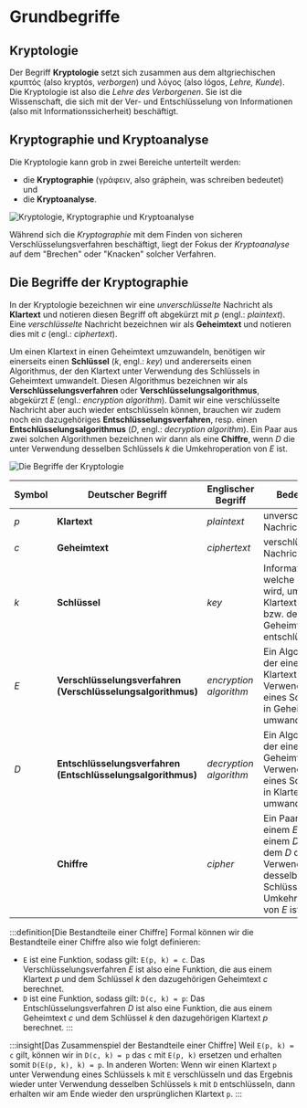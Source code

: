 # Grundbegriffe
## Kryptologie
Der Begriff **Kryptologie** setzt sich zusammen aus dem altgriechischen κρυπτός (also kryptós, _verborgen_) und λόγος (also lógos, _Lehre, Kunde_). Die Kryptologie ist also die _Lehre des Verborgenen_. Sie ist die Wissenschaft, die sich mit der Ver- und Entschlüsselung von Informationen (also mit Informationssicherheit) beschäftigt.

## Kryptographie und Kryptoanalyse
Die Kryptologie kann grob in zwei Bereiche unterteilt werden:
* die **Kryptographie** (γράφειν, also gráphein, was schreiben bedeutet) und
* die **Kryptoanalyse**.

![Kryptologie, Kryptographie und Kryptoanalyse](img/kryptologie-kryptographie-kryptoanalyse.png)

Während sich die _Kryptographie_ mit dem Finden von sicheren Verschlüsselungsverfahren beschäftigt, liegt der Fokus der _Kryptoanalyse_ auf dem "Brechen" oder "Knacken" solcher Verfahren.

## Die Begriffe der Kryptographie
In der Kryptologie bezeichnen wir eine _unverschlüsselte_ Nachricht als **Klartext** und notieren diesen Begriff oft abgekürzt mit _p_ (engl.: _plaintext_). Eine _verschlüsselte_ Nachricht bezeichnen wir als **Geheimtext** und notieren dies mit _c_ (engl.: _ciphertext_).

Um einen Klartext in einen Geheimtext umzuwandeln, benötigen wir einerseits einen **Schlüssel** (_k_, engl.: _key_) und andererseits einen Algorithmus, der den Klartext unter Verwendung des Schlüssels in Geheimtext umwandelt. Diesen Algorithmus bezeichnen wir als **Verschlüsselungsverfahren** oder **Verschlüsselungsalgorithmus**, abgekürzt _E_ (engl.: _encryption algorithm_). Damit wir eine verschlüsselte Nachricht aber auch wieder entschlüsseln können, brauchen wir zudem noch ein dazugehöriges **Entschlüsselungsverfahren**, resp. einen **Entschlüsselungsalgorithmus** (_D_, engl.: _decryption algorithm_). Ein Paar aus zwei solchen Algorithmen bezeichnen wir dann als eine **Chiffre**, wenn _D_ die unter Verwendung desselben Schlüssels _k_ die Umkehroperation von _E_ ist.

![Die Begriffe der Kryptologie](img/grundbegriffe-kryptographie.png)

| Symbol | Deutscher Begriff                                           | Englischer Begriff     | Bedeutung                                                                                                                       |
|--------|-------------------------------------------------------------|------------------------|---------------------------------------------------------------------------------------------------------------------------------|
| _p_    | **Klartext**                                                | _plaintext_            | unverschlüsselte Nachricht                                                                                                      |
| _c_    | **Geheimtext**                                              | _ciphertext_           | verschlüsselte Nachricht                                                                                                        |
| _k_    | **Schlüssel**                                               | _key_                  | Information, welche benötigt wird, um den Klartext zu ver-, bzw. den Geheimtext zu entschlüsseln                                |
| _E_    | **Verschlüsselungsverfahren (Verschlüsselungsalgorithmus)** | _encryption algorithm_ | Ein Algorithmus, der einen Klartext unter Verwendung eines Schlüssels in Geheimtext umwandelt.                                  |
| _D_    | **Entschlüsselungsverfahren (Entschlüsselungsalgorithmus)** | _decryption algorithm_ | Ein Algorithmus, der einen Geheimtext unter Verwendung eines Schlüssels in Klartext umwandelt.                                  |
|        | **Chiffre**                                                 | _cipher_               | Ein Paar aus einem _E_ und einem _D_, bei dem _D_ die unter Verwendung desselben Schlüssels _k_ die Umkehroperation von _E_ ist |

:::definition[Die Bestandteile einer Chiffre]
Formal können wir die Bestandteile einer Chiffre also wie folgt definieren:
* `E` ist eine Funktion, sodass gilt: `E(p, k) = c`. Das Verschlüsselungsverfahren _E_ ist also eine Funktion, die aus einem Klartext _p_ und dem Schlüssel _k_ den dazugehörigen Geheimtext _c_ berechnet.
* `D` ist eine Funktion, sodass gilt: `D(c, k) = p`: Das Entschlüsselungsverfahren _D_ ist also eine Funktion, die aus einem Geheimtext _c_ und dem Schlüssel _k_ den dazugehörigen Klartext _p_ berechnet.
:::

:::insight[Das Zusammenspiel der Bestandteile einer Chiffre]
Weil `E(p, k) = c` gilt, können wir in `D(c, k) = p` das `c` mit `E(p, k)` ersetzen und erhalten somit `D(E(p, k), k) = p`. In anderen Worten: Wenn wir einen Klartext `p` unter Verwendung eines Schlüssels `k` mit `E` verschlüsseln und das Ergebnis wieder unter Verwendung desselben Schlüssels `k` mit `D` entschlüsseln, dann erhalten wir am Ende wieder den ursprünglichen Klartext `p`.
:::
